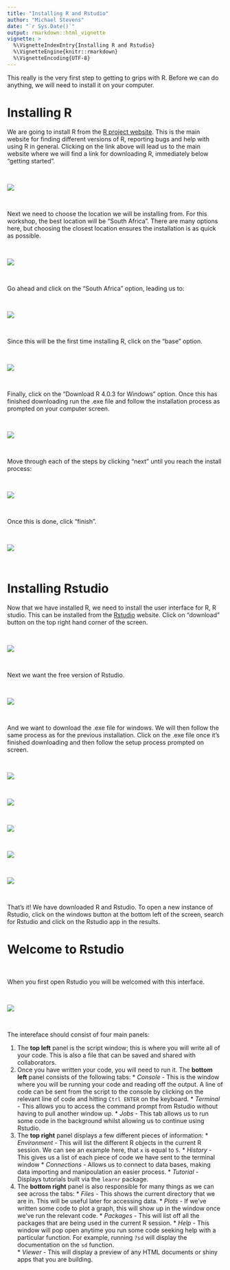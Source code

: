 ```yaml
---
title: "Installing R and Rstudio"
author: "Michael Stevens"
date: "`r Sys.Date()`"
output: rmarkdown::html_vignette
vignette: >
  %\VignetteIndexEntry{Installing R and Rstudio}
  %\VignetteEngine{knitr::rmarkdown}
  %\VignetteEncoding{UTF-8}
---
```


This really is the very first step to getting to grips with R. Before we can do anything, we will need to install it on your computer.  

# Installing R 

We are going to install R from the [R project website](https://www.r-project.org/). This is the main website for finding different versions of R, reporting bugs and help with using R in general. Clicking on the link above will lead us to the main website where we will find a link for downloading R, immediately below "getting started".  

\  

![](articles/images/R_landing.png)

\  

Next we need to choose the location we will be installing from. For this workshop, the best location will be "South Africa". There are many options here, but choosing the closest location ensures the installation is as quick as possible.  

\  

![](/home/mstevens/Desktop/MAIN WORK/Bangor Workshop/Rgeoprofile/docs/articles/images/R_mirrors.png)

\  

Go ahead and click on the "South Africa" option, leading us to:

\  

![](/home/mstevens/Desktop/MAIN WORK/Bangor Workshop/Rgeoprofile/docs/articles/images/R_for_windows.png)

\  

Since this will be the first time installing R, click on the "base" option. 

\  

![](/home/mstevens/Desktop/MAIN WORK/Bangor Workshop/Rgeoprofile/docs/articles/images/R_version.png)

\  

Finally, click on the "Download R 4.0.3 for Windows" option. Once this has finished downloading run the .exe file and follow the installation process as prompted on your computer screen. 

\  

![](/home/mstevens/Desktop/MAIN WORK/Bangor Workshop/Rgeoprofile/docs/articles/images/R_install.png)

\  

Move through each of the steps by clicking "next" until you reach the install process:

\  

![](/home/mstevens/Desktop/MAIN WORK/Bangor Workshop/Rgeoprofile/docs/articles/images/R_installing.png)

\  

Once this is done, click "finish". 

\  

![](/home/mstevens/Desktop/MAIN WORK/Bangor Workshop/Rgeoprofile/docs/articles/images/R_installing.png)

\  

# Installing Rstudio

Now that we have installed R, we need to install the user interface for R, R studio. This can be installed from the [Rstudio](https://rstudio.com/) website. Click on "download" button on the top right hand corner of the screen.

\  

![](/home/mstevens/Desktop/MAIN WORK/Bangor Workshop/Rgeoprofile/docs/articles/images/Rstudio_landing.png)

\  

Next we want the free version of Rstudio.  

\  

![](/home/mstevens/Desktop/MAIN WORK/Bangor Workshop/Rgeoprofile/docs/articles/images/Rstudio_version.png)

\  

And we want to download the .exe file for windows. We will then follow the same process as for the previous installation. Click on the .exe file once it's finished downloading and then follow the setup process prompted on screen. 

\  

![](/home/mstevens/Desktop/MAIN WORK/Bangor Workshop/Rgeoprofile/docs/articles/images/Rstudio_download.png)

\  

![](/home/mstevens/Desktop/MAIN WORK/Bangor Workshop/Rgeoprofile/docs/articles/images/Rstudio_install.png)

\  

![](/home/mstevens/Desktop/MAIN WORK/Bangor Workshop/Rgeoprofile/docs/articles/images/Rstudio_setup.png)

\  

![](/home/mstevens/Desktop/MAIN WORK/Bangor Workshop/Rgeoprofile/docs/articles/images/Rstudio_installing.png)

\  

![](/home/mstevens/Desktop/MAIN WORK/Bangor Workshop/Rgeoprofile/docs/articles/images/Rstudio_finish.png)

\  

That's it! We have downloaded R and Rstudio. To open a new instance of Rstudio, click on the windows button at the bottom left of the screen, search for Rstudio and click on the Rstudio app in the results. 

# Welcome to Rstudio

\  

When you first open Rstudio you will be welcomed with this interface. 

\  

![](/home/mstevens/Desktop/MAIN WORK/Bangor Workshop/Rgeoprofile/docs/articles/images/Rstudio_welcome_numbered.png)

\  

The intereface should consist of four main panels: 

1. The **top left** panel is the script window; this is where you will write all of your code. This is also a file that can be saved and shared with collaborators.
2. Once you have written your code, you will need to run it. The **bottom left** panel consists of the following tabs:
       * *Console* - This is the window where you will be running your code and reading off the output. A line of code can be sent from the script to the console by clicking on the relevant line of code and hitting `Ctrl ENTER` on the keyboard. 
       * *Terminal* - This allows you to access the command prompt from Rstudio without having to pull another window up.
       * *Jobs* - This tab allows us to run some code in the background whilst allowing us to continue using Rstudio. 
3. The **top right** panel displays a few different pieces of information:
       * *Environment* - This will list the different R objects in the current R session. We can see an example here, that `x` is equal to `5`.
       * *History* - This gives us a list of each piece of code we have sent to the terminal window
       * *Connections* - Allows us to connect to data bases, making data importing and manipoulation an easier process. 
       * *Tutorial* - Displays tutorials built via the `learnr` package.
4. The **bottom right** panel is also responsible for many things as we can see across the tabs:
       * *Files* - This shows the current directory that we are in. This will be useful later for accessing data. 
       * *Plots* - If we've written some code to plot a graph, this will show up in the window once we've run the relevant code. 
       * *Packages* - This will list off all the packages that are being used in the current R session. 
       * *Help* - This window will pop open anytime you run some code seeking help with a particular function. For example, running `?sd` will display the documentation on the `sd` function.  
       * *Viewer* - This will display a preview of any HTML documents or shiny apps that you are building. 

